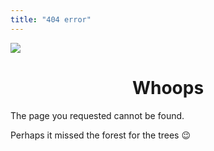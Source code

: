 ```yaml
---
title: "404 error"
---
```


![](images/picture_404.jpg){fig-align="center"}

# Whoops {style="text-align: center;"}

The page you requested cannot be found.

Perhaps it missed the forest for the trees 😉
